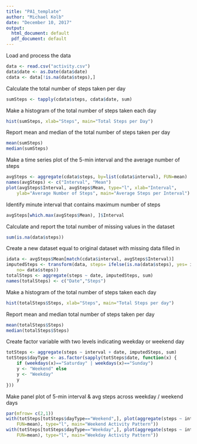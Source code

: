 ---
title: "PA1_template"
author: "Michael Kolb"
date: "December 10, 2017"
output:
  html_document: default
  pdf_document: default
---

Load and process the data

```{r}
data <- read.csv("activity.csv")
data$date <- as.Date(data$date)
cdata <- data[!is.na(data$steps),]
```

Calculate the total number of steps taken per day

```{r}
sumSteps <- tapply(cdata$steps, cdata$date, sum)
```

Make a histogram of the total number of steps taken each day

```{r}
hist(sumSteps, xlab="Steps", main="Total Steps per Day")
```

Report mean and median of the total number of steps taken per day

```{r}
mean(sumSteps)
median(sumSteps)
```

Make a time series plot of the 5-min interval and the average number of steps

```{r}
avgSteps <- aggregate(cdata$steps, by=list(cdata$interval), FUN=mean)
names(avgSteps) <- c("Interval", "Mean")
plot(avgSteps$Interval, avgSteps$Mean, type="l", xlab="Interval", 
	ylab="Average Number of Steps", main="Average Steps per Interval")
```

Identify minute interval that contains maximum number of steps

```{r}
avgSteps[which.max(avgSteps$Mean), ]$Interval
```

Calculate and report the total number of missing values in the dataset

```{r}
sum(is.na(data$steps))
```

Create a new dataset equal to original dataset with missing data filled in

```{r}
idata <- avgSteps$Mean[match(cdata$interval, avgSteps$Interval)]
imputedSteps <- transform(data, steps= ifelse(is.na(data$steps), yes= idata,
	no= data$steps))
totalSteps <- aggregate(steps ~ date, imputedSteps, sum)
names(totalSteps) <- c("Date","Steps")
```

Make a histogram of the total number of steps taken each day

```{r}
hist(totalSteps$Steps, xlab="Steps", main="Total Steps per day")
```

Report mean and median total number of steps taken per day

```{r}
mean(totalSteps$Steps)
median(totalSteps$Steps)
```

Create factor variable with two levels indicating weekday or weekend day

```{r}
totSteps <- aggregate(steps ~ interval + date, imputedSteps, sum)
totSteps$dayType <- as.factor(sapply(totSteps$date, function(x) {
	if (weekdays(x)=="Saturday" | weekdays(x)=="Sunday")
	y <- "Weekend" else
	y <- "Weekday"
	y
}))
```

Make panel plot of 5-min interval & avg steps across weekday / weekend days

```{r}
par(mfrow= c(2,1))
with(totSteps[totSteps$dayType=="Weekend",], plot(aggregate(steps ~ interval,
	FUN=mean), type="l", main="Weekend Activity Pattern"))
with(totSteps[totSteps$dayType=="Weekday",], plot(aggregate(steps ~ interval,
	FUN=mean), type="l", main="Weekday Activity Pattern"))
```